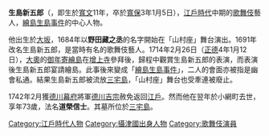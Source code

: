 {{japanese|japanese=生島 新五郎|kana=いくしま しんごろう|romaji= Ikushima Shingorou|舊寫=生島 新五郎}}
'''生島新五郎'''（{{bd|1671年||1743年|1月30日}}，即生於[[寬文|寬文]]11年，卒於[[寬保|寬保]]3年1月5日），[[江戶時代|江戶時代]]中期的[[歌舞伎|歌舞伎]]藝人，[[繪島生島事件|繪島生島事件]]的中心人物。

他出生於[[大阪市|大坂]]，1684年以'''野田藏之丞'''的名字開始在「山村座」舞台演出。1691年改名生島新五郎，是當時有名的歌舞伎藝人。1714年2月26日（[[正德_(日本)|正德]]4年1月12日），[[大奧|大奧]]的[[御年寄|御年寄]][[繪島|繪島]]在[[增上寺|增上寺]]參拜後，歸程中觀賞生島新五郎的表演，而表演後生島新五郎宴請繪島。此事後來變成「[[繪島生島事件|繪島生島事件]]」，二人的會面亦被指是幽會私通。結果生島新五郎被流放[[三宅島|三宅島]]，「山村座」舞台也受牽連被廢止。

1742年2月獲[[德川幕府|德川幕府]]將軍[[德川吉宗|德川吉宗]]赦免返回[[江戶|江戶]]。然而他在翌年於小網町去世，享年73歲，法名'''道榮信士'''。其墓所位於[[三宅島|三宅島]]。

{{DEFAULTSORT:Ikushima Shingorou}}
[[Category:江戶時代人物|Category:江戶時代人物]]
[[Category:攝津國出身人物|Category:攝津國出身人物]]
[[Category:歌舞伎演員|Category:歌舞伎演員]]
